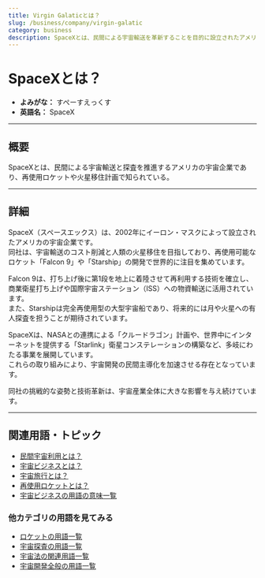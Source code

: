 ```yaml
---
title: Virgin Galaticとは？
slug: /business/company/virgin-galatic
category: business
description: SpaceXとは、民間による宇宙輸送を革新することを目的に設立されたアメリカの宇宙企業である。
---
```



<Head>
  <script type="application/ld+json">
    {`{
      "@context": "https://schema.org",
      "@type": "DefinedTerm",
      "name": "SpaceXとは？",
      "inDefinedTermSet": "https://www.space-portal.org",
      "termCode": "business/company/virgin-galatic",
      "description": "SpaceXとは、民間による宇宙輸送を革新することを目的に設立されたアメリカの宇宙企業である。",
      "url": "https://www.space-portal.org/docs/business/company/virgin-garatic"
    }`}
  </script>
</Head>

# SpaceXとは？

- **よみがな：** すぺーすえっくす  
- **英語名：** SpaceX  

---

## 概要

SpaceXとは、民間による宇宙輸送と探査を推進するアメリカの宇宙企業であり、再使用ロケットや火星移住計画で知られている。

---

## 詳細

SpaceX（スペースエックス）は、2002年にイーロン・マスクによって設立されたアメリカの宇宙企業です。  
同社は、宇宙輸送のコスト削減と人類の火星移住を目指しており、再使用可能なロケット「Falcon 9」や「Starship」の開発で世界的に注目を集めています。  

Falcon 9は、打ち上げ後に第1段を地上に着陸させて再利用する技術を確立し、商業衛星打ち上げや国際宇宙ステーション（ISS）への物資輸送に活用されています。  
また、Starshipは完全再使用型の大型宇宙船であり、将来的には月や火星への有人探査を担うことが期待されています。  

SpaceXは、NASAとの連携による「クルードラゴン」計画や、世界中にインターネットを提供する「Starlink」衛星コンステレーションの構築など、多岐にわたる事業を展開しています。  
これらの取り組みにより、宇宙開発の民間主導化を加速させる存在となっています。  

同社の挑戦的な姿勢と技術革新は、宇宙産業全体に大きな影響を与え続けています。

---

## 関連用語・トピック

- [民間宇宙利用とは？](/docs/business/private-space-utilization/)
- [宇宙ビジネスとは？](/docs/business/space-business/)
- [宇宙旅行とは？](/docs/business/category/space-tourism/)
- [再使用ロケットとは？](/docs/rocket/type/reusable-rocket/)
- [宇宙ビジネスの用語の意味一覧](/docs/category/business/)

### 他カテゴリの用語を見てみる

- [ロケットの用語一覧](/docs/category/rocket/)
- [宇宙探査の用語一覧](/docs/category/explorer/)
- [宇宙法の関連用語一覧](/docs/category/policy/)
- [宇宙開発全般の用語一覧](/docs/category/glossary/)

